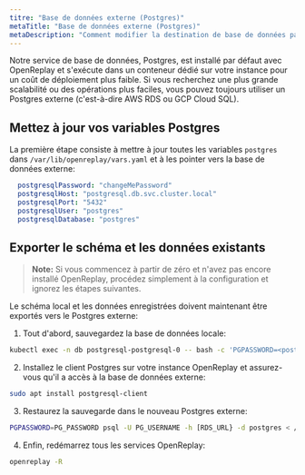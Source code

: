 ```yaml
---
titre: "Base de données externe (Postgres)"
metaTitle: "Base de données externe (Postgres)"
metaDescription: "Comment modifier la destination de base de données par défaut d'OpenReplay et utiliser une base de données externe."
---
```


Notre service de base de données, Postgres, est installé par défaut avec OpenReplay et s'exécute dans un conteneur dédié sur votre instance pour un coût de déploiement plus faible. Si vous recherchez une plus grande scalabilité ou des opérations plus faciles, vous pouvez toujours utiliser un Postgres externe (c'est-à-dire AWS RDS ou GCP Cloud SQL).

## Mettez à jour vos variables Postgres

La première étape consiste à mettre à jour toutes les variables `postgres` dans `/var/lib/openreplay/vars.yaml` et à les pointer vers la base de données externe:


```yaml
  postgresqlPassword: "changeMePassword"
  postgresqlHost: "postgresql.db.svc.cluster.local"
  postgresqlPort: "5432"
  postgresqlUser: "postgres"
  postgresqlDatabase: "postgres"
```


## Exporter le schéma et les données existants

> **Note:** Si vous commencez à partir de zéro et n'avez pas encore installé OpenReplay, procédez simplement à la configuration et ignorez les étapes suivantes.

Le schéma local et les données enregistrées doivent maintenant être exportés vers le Postgres externe:

1. Tout d'abord, sauvegardez la base de données locale:


```bash
kubectl exec -n db postgresql-postgresql-0 -- bash -c 'PGPASSWORD=<postgresPassword from vars.yaml> pg_dumpall -U postgres '"  > ~/path/to/dump.sql
```


2. Installez le client Postgres sur votre instance OpenReplay et assurez-vous qu'il a accès à la base de données externe:


```bash
sudo apt install postgresql-client
```


3. Restaurez la sauvegarde dans le nouveau Postgres externe:


```bash
PGPASSWORD=PG_PASSWORD psql -U PG_USERNAME -h [RDS_URL} -d postgres < /path/to/dump.sql
```


4. Enfin, redémarrez tous les services OpenReplay:


```bash
openreplay -R
```

